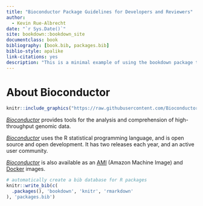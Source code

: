 ```yaml
--- 
title: "Bioconductor Package Guidelines for Developers and Reviewers"
author:
  - Kevin Rue-Albrecht
date: "`r Sys.Date()`"
site: bookdown::bookdown_site
documentclass: book
bibliography: [book.bib, packages.bib]
biblio-style: apalike
link-citations: yes
description: "This is a minimal example of using the bookdown package to write a book. The output format for this example is bookdown::gitbook."
---
```



# About Bioconductor

```r
knitr::include_graphics("https://raw.githubusercontent.com/Bioconductor/BiocStickers/master/Bioconductor/Bioconductor.png")
```

[_Bioconductor_](https://bioconductor.org/) provides tools for the analysis and comprehension of high-throughput genomic data.

[_Bioconductor_](https://bioconductor.org/) uses the R statistical programming language, and is open source and open development. It has two releases each year, and an active user community.

[_Bioconductor_](https://bioconductor.org/) is also available as an [AMI](https://bioconductor.org/help/bioconductor-cloud-ami/) (Amazon Machine Image) and [Docker](https://bioconductor.org/help/docker/) images.

```r
# automatically create a bib database for R packages
knitr::write_bib(c(
  .packages(), 'bookdown', 'knitr', 'rmarkdown'
), 'packages.bib')
```
